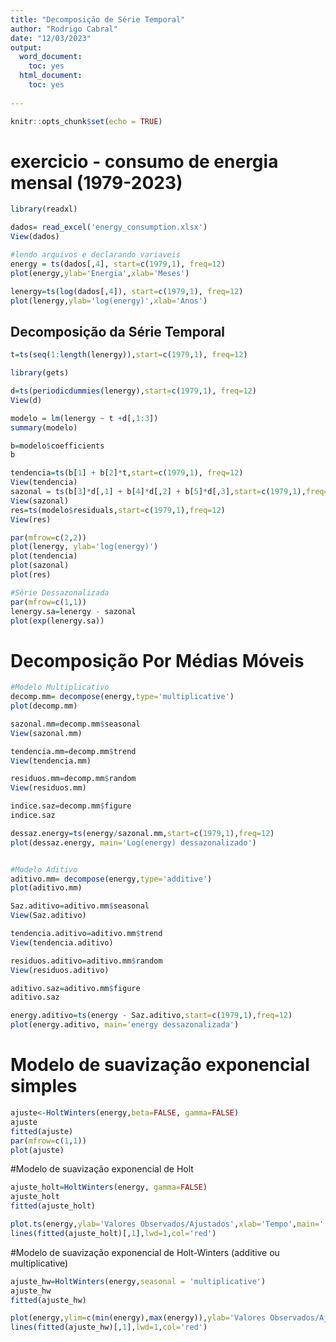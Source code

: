 ```yaml
---
title: "Decomposição de Série Temporal"
author: "Rodrigo Cabral"
date: "12/03/2023"
output:
  word_document:
    toc: yes
  html_document:
    toc: yes
    
---
```


```r
knitr::opts_chunk$set(echo = TRUE)
```

# exercicio - consumo de energia mensal (1979-2023) 

```r
library(readxl)

dados= read_excel('energy_consumption.xlsx')
View(dados)
```

```r
#lendo arquivos e declarando variaveis
energy = ts(dados[,4], start=c(1979,1), freq=12)
plot(energy,ylab='Energia',xlab='Meses')

lenergy=ts(log(dados[,4]), start=c(1979,1), freq=12)
plot(lenergy,ylab='log(energy)',xlab='Anos')

```

## Decomposição da Série Temporal
```r
t=ts(seq(1:length(lenergy)),start=c(1979,1), freq=12)

library(gets)

d=ts(periodicdummies(lenergy),start=c(1979,1), freq=12)
View(d)

modelo = lm(lenergy ~ t +d[,1:3])
summary(modelo)

b=modelo$coefficients
b

tendencia=ts(b[1] + b[2]*t,start=c(1979,1), freq=12)
View(tendencia)
sazonal = ts(b[3]*d[,1] + b[4]*d[,2] + b[5]*d[,3],start=c(1979,1),freq=12)
View(sazonal)
res=ts(modelo$residuals,start=c(1979,1),freq=12)
View(res)

par(mfrow=c(2,2))
plot(lenergy, ylab='log(energy)')
plot(tendencia)
plot(sazonal)
plot(res)

#Série Dessazonalizada
par(mfrow=c(1,1))
lenergy.sa=lenergy - sazonal
plot(exp(lenergy.sa))
```

# Decomposição Por Médias Móveis

```r
#Modelo Multiplicativo
decomp.mm= decompose(energy,type='multiplicative')
plot(decomp.mm)

sazonal.mm=decomp.mm$seasonal
View(sazonal.mm)

tendencia.mm=decomp.mm$trend
View(tendencia.mm)

residuos.mm=decomp.mm$random
View(residuos.mm)

indice.saz=decomp.mm$figure
indice.saz

dessaz.energy=ts(energy/sazonal.mm,start=c(1979,1),freq=12)
plot(dessaz.energy, main='Log(energy) dessazonalizado')


#Modelo Aditivo
aditivo.mm= decompose(energy,type='additive')
plot(aditivo.mm)

Saz.aditivo=aditivo.mm$seasonal
View(Saz.aditivo)

tendencia.aditivo=aditivo.mm$trend
View(tendencia.aditivo)

residuos.aditivo=aditivo.mm$random
View(residuos.aditivo)

aditivo.saz=aditivo.mm$figure
aditivo.saz

energy.aditivo=ts(energy - Saz.aditivo,start=c(1979,1),freq=12)
plot(energy.aditivo, main='energy dessazonalizada')

```
# Modelo de suavização exponencial simples
```r
ajuste<-HoltWinters(energy,beta=FALSE, gamma=FALSE)
ajuste
fitted(ajuste)
par(mfrow=c(1,1))
plot(ajuste)
```

#Modelo de suavização exponencial de Holt
```r

ajuste_holt=HoltWinters(energy, gamma=FALSE)
ajuste_holt
fitted(ajuste_holt)

plot.ts(energy,ylab='Valores Observados/Ajustados',xlab='Tempo',main='')
lines(fitted(ajuste_holt)[,1],lwd=1,col='red')
```

#Modelo de suavização exponencial de Holt-Winters (additive ou multiplicative)
```r

ajuste_hw=HoltWinters(energy,seasonal = 'multiplicative')
ajuste_hw
fitted(ajuste_hw)

plot(energy,ylim=c(min(energy),max(energy)),ylab='Valores Observados/Ajustados',xlab='Tempo',main='')
lines(fitted(ajuste_hw)[,1],lwd=1,col='red')


```
